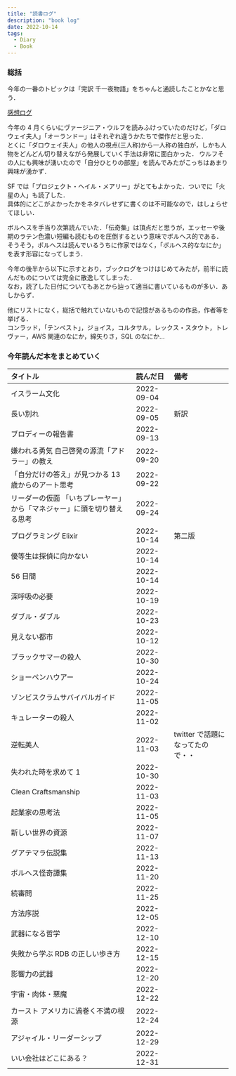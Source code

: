 ```yaml
---
title: "読書ログ"
description: "book log"
date: 2022-10-14
tags:
  - Diary
  - Book
---
```


### 総括

今年の一番のトピックは「完訳 千一夜物語」をちゃんと通読したことかなと思う．

[感想ログ](/books-alf-laylah-wa-laylah)

今年の 4 月くらいにヴァージニア・ウルフを読みふけっていたのだけど，「ダロウェイ夫人」「オーランドー」はそれぞれ違うかたちで傑作だと思った．  
とくに「ダロウェイ夫人」の他人の視点(三人称)から一人称の独白が，しかも人物をどんどん切り替えながら発展していく手法は非常に面白かった．
ウルフその人にも興味が湧いたので「自分ひとりの部屋」を読んでみたがこっちはあまり興味が湧かず．  

SF では「プロジェクト・ヘイル・メアリー」がとてもよかった．ついでに「火星の人」も読了した．  
具体的にどこがよかったかをネタバレせずに書くのは不可能なので，はしょらせてほしい．  

ボルヘスを手当り次第読んでいた．「伝奇集」は頂点だと思うが，エッセーや後期のラテン色濃い短編も読むものを圧倒するという意味でボルヘス的である．  
そうそう，ボルヘスは読んでいるうちに作家ではなく，「ボルヘス的ななにか」を表す形容になってしまう．


今年の後半から以下に示すとおり，ブックログをつけはじめてみたが，前半に読んだものについては完全に散逸してしまった．  
なお，読了した日付についてもあとから辿って適当に書いているものが多い．あしからず．

他にリストになく，総括で触れていないもので記憶があるものの作品，作者等を挙げる．  
コンラッド，「テンペスト」，ジョイス，コルタサル，レックス・スタウト，トレヴァー，AWS 関連のなにか，綿矢りさ，SQL のなにか…


### 今年読んだ本をまとめていく

|タイトル|読んだ日|備考|
| :-- | :-- | :-- |
|イスラーム文化|2022-09-04| |
|長い別れ|2022-09-05|新訳|
|ブロディーの報告書|2022-09-13| |
|嫌われる勇気 自己啓発の源流「アドラー」の教え|2022-09-20| |
|「自分だけの答え」が見つかる 13 歳からのアート思考|2022-09-22| |
|リーダーの仮面 「いちプレーヤー」から「マネジャー」に頭を切り替える思考|2022-09-24| |
|プログラミング Elixir|2022-10-14|第二版|
|優等生は探偵に向かない|2022-10-14| |
|56 日間|2022-10-14| |
|深呼吸の必要|2022-10-19| |
|ダブル・ダブル|2022-10-23| |
|見えない都市|2022-10-12| |
|ブラックサマーの殺人|2022-10-30| |
|ショーペンハウアー|2022-10-24| |
|ゾンビスクラムサバイバルガイド|2022-11-05| |
|キュレーターの殺人|2022-11-02| |
|逆転美人|2022-11-03|twitter で話題になってたので・・|
|失われた時を求めて 1|2022-10-30| |
|Clean Craftsmanship|2022-11-03| |
|起業家の思考法|2022-11-05| |
|新しい世界の資源|2022-11-07| |
|グアテマラ伝説集|2022-11-13| |
|ボルヘス怪奇譚集|2022-11-20| |
|続審問|2022-11-25| |
|方法序説|2022-12-05| |
|武器になる哲学|2022-12-10| |
|失敗から学ぶ RDB の正しい歩き方|2022-12-15| |
|影響力の武器|2022-12-20| |
|宇宙・肉体・悪魔|2022-12-22| |
|カースト アメリカに渦巻く不満の根源|2022-12-24| |
|アジャイル・リーダーシップ|2022-12-29| |
|いい会社はどこにある？|2022-12-31| |